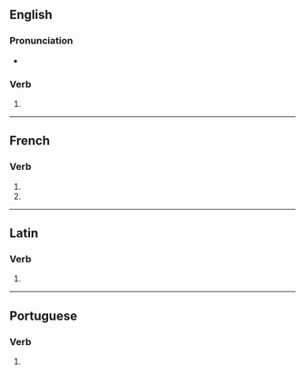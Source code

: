 {{also|dissuadés}}

==English==

===Pronunciation===
* {{rhymes|en|eɪdz}}

===Verb===
{{head|en|verb form}}

# {{en-third-person singular of|dissuade}}

----

==French==

===Verb===
{{head|fr|verb form}}

# {{inflection of|fr|dissuader||2|s|pres|indc}}
# {{inflection of|fr|dissuader||2|s|pres|subj}}

----

==Latin==

===Verb===
{{la-verb-form|dissuādēs}}

# {{inflection of|la|dissuādeō||2|s|pres|actv|indc}}

----

==Portuguese==

===Verb===
{{head|pt|verb form}}

# {{pt-verb-form-of|dissuadir}}